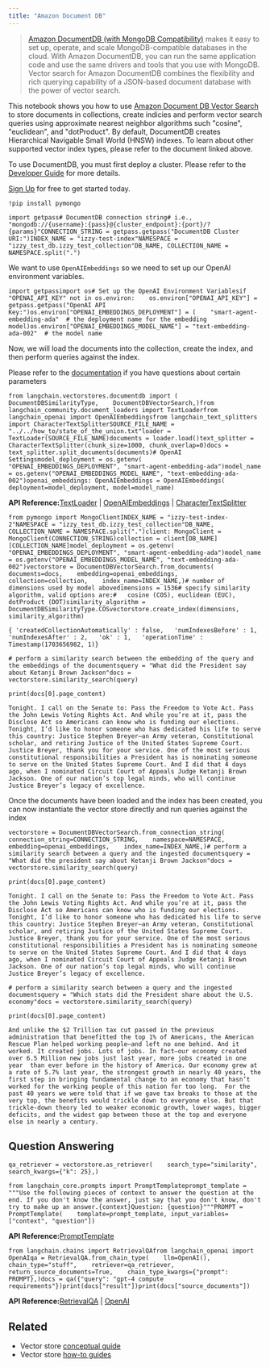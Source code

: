 ```yaml
---
title: "Amazon Document DB"
---
```


> [Amazon DocumentDB (with MongoDB Compatibility)](https://docs.aws.amazon.com/documentdb/) makes it easy to set up, operate, and scale MongoDB-compatible databases in the cloud. With Amazon DocumentDB, you can run the same application code and use the same drivers and tools that you use with MongoDB. Vector search for Amazon DocumentDB combines the flexibility and rich querying capability of a JSON-based document database with the power of vector search.

This notebook shows you how to use [Amazon Document DB Vector Search](https://docs.aws.amazon.com/documentdb/latest/developerguide/vector-search.html) to store documents in collections, create indicies and perform vector search queries using approximate nearest neighbor algorithms such "cosine", "euclidean", and "dotProduct". By default, DocumentDB creates Hierarchical Navigable Small World (HNSW) indexes. To learn about other supported vector index types, please refer to the document linked above.

To use DocumentDB, you must first deploy a cluster. Please refer to the [Developer Guide](https://docs.aws.amazon.com/documentdb/latest/developerguide/what-is.html) for more details.

[Sign Up](https://aws.amazon.com/free/) for free to get started today.

```
!pip install pymongo
```

```
import getpass# DocumentDB connection string# i.e., "mongodb://{username}:{pass}@{cluster_endpoint}:{port}/?{params}"CONNECTION_STRING = getpass.getpass("DocumentDB Cluster URI:")INDEX_NAME = "izzy-test-index"NAMESPACE = "izzy_test_db.izzy_test_collection"DB_NAME, COLLECTION_NAME = NAMESPACE.split(".")
```

We want to use `OpenAIEmbeddings` so we need to set up our OpenAI environment variables.

```
import getpassimport os# Set up the OpenAI Environment Variablesif "OPENAI_API_KEY" not in os.environ:    os.environ["OPENAI_API_KEY"] = getpass.getpass("OpenAI API Key:")os.environ["OPENAI_EMBEDDINGS_DEPLOYMENT"] = (    "smart-agent-embedding-ada"  # the deployment name for the embedding model)os.environ["OPENAI_EMBEDDINGS_MODEL_NAME"] = "text-embedding-ada-002"  # the model name
```

Now, we will load the documents into the collection, create the index, and then perform queries against the index.

Please refer to the [documentation](https://docs.aws.amazon.com/documentdb/latest/developerguide/vector-search.html) if you have questions about certain parameters

```
from langchain.vectorstores.documentdb import (    DocumentDBSimilarityType,    DocumentDBVectorSearch,)from langchain_community.document_loaders import TextLoaderfrom langchain_openai import OpenAIEmbeddingsfrom langchain_text_splitters import CharacterTextSplitterSOURCE_FILE_NAME = "../../how_to/state_of_the_union.txt"loader = TextLoader(SOURCE_FILE_NAME)documents = loader.load()text_splitter = CharacterTextSplitter(chunk_size=1000, chunk_overlap=0)docs = text_splitter.split_documents(documents)# OpenAI Settingsmodel_deployment = os.getenv(    "OPENAI_EMBEDDINGS_DEPLOYMENT", "smart-agent-embedding-ada")model_name = os.getenv("OPENAI_EMBEDDINGS_MODEL_NAME", "text-embedding-ada-002")openai_embeddings: OpenAIEmbeddings = OpenAIEmbeddings(    deployment=model_deployment, model=model_name)
```

**API Reference:**[TextLoader](https://python.langchain.com/api_reference/community/document_loaders/langchain_community.document_loaders.text.TextLoader.html) | [OpenAIEmbeddings](https://python.langchain.com/api_reference/openai/embeddings/langchain_openai.embeddings.base.OpenAIEmbeddings.html) | [CharacterTextSplitter](https://python.langchain.com/api_reference/text_splitters/character/langchain_text_splitters.character.CharacterTextSplitter.html)

```
from pymongo import MongoClientINDEX_NAME = "izzy-test-index-2"NAMESPACE = "izzy_test_db.izzy_test_collection"DB_NAME, COLLECTION_NAME = NAMESPACE.split(".")client: MongoClient = MongoClient(CONNECTION_STRING)collection = client[DB_NAME][COLLECTION_NAME]model_deployment = os.getenv(    "OPENAI_EMBEDDINGS_DEPLOYMENT", "smart-agent-embedding-ada")model_name = os.getenv("OPENAI_EMBEDDINGS_MODEL_NAME", "text-embedding-ada-002")vectorstore = DocumentDBVectorSearch.from_documents(    documents=docs,    embedding=openai_embeddings,    collection=collection,    index_name=INDEX_NAME,)# number of dimensions used by model abovedimensions = 1536# specify similarity algorithm, valid options are:#   cosine (COS), euclidean (EUC), dotProduct (DOT)similarity_algorithm = DocumentDBSimilarityType.COSvectorstore.create_index(dimensions, similarity_algorithm)
```

```
{ 'createdCollectionAutomatically' : false,   'numIndexesBefore' : 1,   'numIndexesAfter' : 2,   'ok' : 1,   'operationTime' : Timestamp(1703656982, 1)}
```

```
# perform a similarity search between the embedding of the query and the embeddings of the documentsquery = "What did the President say about Ketanji Brown Jackson"docs = vectorstore.similarity_search(query)
```

```
print(docs[0].page_content)
```

```
Tonight. I call on the Senate to: Pass the Freedom to Vote Act. Pass the John Lewis Voting Rights Act. And while you’re at it, pass the Disclose Act so Americans can know who is funding our elections. Tonight, I’d like to honor someone who has dedicated his life to serve this country: Justice Stephen Breyer—an Army veteran, Constitutional scholar, and retiring Justice of the United States Supreme Court. Justice Breyer, thank you for your service. One of the most serious constitutional responsibilities a President has is nominating someone to serve on the United States Supreme Court. And I did that 4 days ago, when I nominated Circuit Court of Appeals Judge Ketanji Brown Jackson. One of our nation’s top legal minds, who will continue Justice Breyer’s legacy of excellence.
```

Once the documents have been loaded and the index has been created, you can now instantiate the vector store directly and run queries against the index

```
vectorstore = DocumentDBVectorSearch.from_connection_string(    connection_string=CONNECTION_STRING,    namespace=NAMESPACE,    embedding=openai_embeddings,    index_name=INDEX_NAME,)# perform a similarity search between a query and the ingested documentsquery = "What did the president say about Ketanji Brown Jackson"docs = vectorstore.similarity_search(query)
```

```
print(docs[0].page_content)
```

```
Tonight. I call on the Senate to: Pass the Freedom to Vote Act. Pass the John Lewis Voting Rights Act. And while you’re at it, pass the Disclose Act so Americans can know who is funding our elections. Tonight, I’d like to honor someone who has dedicated his life to serve this country: Justice Stephen Breyer—an Army veteran, Constitutional scholar, and retiring Justice of the United States Supreme Court. Justice Breyer, thank you for your service. One of the most serious constitutional responsibilities a President has is nominating someone to serve on the United States Supreme Court. And I did that 4 days ago, when I nominated Circuit Court of Appeals Judge Ketanji Brown Jackson. One of our nation’s top legal minds, who will continue Justice Breyer’s legacy of excellence.
```

```
# perform a similarity search between a query and the ingested documentsquery = "Which stats did the President share about the U.S. economy"docs = vectorstore.similarity_search(query)
```

```
print(docs[0].page_content)
```

```
And unlike the $2 Trillion tax cut passed in the previous administration that benefitted the top 1% of Americans, the American Rescue Plan helped working people—and left no one behind. And it worked. It created jobs. Lots of jobs. In fact—our economy created over 6.5 Million new jobs just last year, more jobs created in one year  than ever before in the history of America. Our economy grew at a rate of 5.7% last year, the strongest growth in nearly 40 years, the first step in bringing fundamental change to an economy that hasn’t worked for the working people of this nation for too long.  For the past 40 years we were told that if we gave tax breaks to those at the very top, the benefits would trickle down to everyone else. But that trickle-down theory led to weaker economic growth, lower wages, bigger deficits, and the widest gap between those at the top and everyone else in nearly a century.
```

## Question Answering

```
qa_retriever = vectorstore.as_retriever(    search_type="similarity",    search_kwargs={"k": 25},)
```

```
from langchain_core.prompts import PromptTemplateprompt_template = """Use the following pieces of context to answer the question at the end. If you don't know the answer, just say that you don't know, don't try to make up an answer.{context}Question: {question}"""PROMPT = PromptTemplate(    template=prompt_template, input_variables=["context", "question"])
```

**API Reference:**[PromptTemplate](https://python.langchain.com/api_reference/core/prompts/langchain_core.prompts.prompt.PromptTemplate.html)

```
from langchain.chains import RetrievalQAfrom langchain_openai import OpenAIqa = RetrievalQA.from_chain_type(    llm=OpenAI(),    chain_type="stuff",    retriever=qa_retriever,    return_source_documents=True,    chain_type_kwargs={"prompt": PROMPT},)docs = qa({"query": "gpt-4 compute requirements"})print(docs["result"])print(docs["source_documents"])
```

**API Reference:**[RetrievalQA](https://python.langchain.com/api_reference/langchain/chains/langchain.chains.retrieval_qa.base.RetrievalQA.html) | [OpenAI](https://python.langchain.com/api_reference/openai/llms/langchain_openai.llms.base.OpenAI.html)

## Related

* Vector store [conceptual guide](/oss/concepts/vectorstores)
* Vector store [how-to guides](/oss/how_to/#vector-stores)

